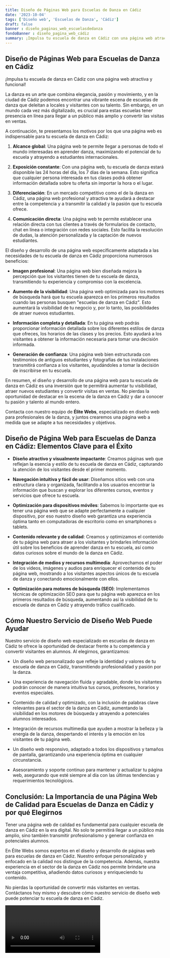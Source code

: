 ```yaml
---
title: Diseño de Páginas Web para Escuelas de Danza en Cádiz
date: '2023-10-04'
tags: ['Diseño web', 'Escuelas de Danza', 'Cádiz']
draft: false
banner : diseño_paginas_web_escuelasdedanza
fondoBanner : diseño_pagina_web_cádiz
summary: ¡Impulsa tu escuela de danza en Cádiz con una página web atractiva y funcional!
---
```


## Diseño de Páginas Web para Escuelas de Danza en Cádiz 

¡Impulsa tu escuela de danza en Cádiz con una página web atractiva y funcional!

La danza es un arte que combina elegancia, pasión y movimiento, y en la ciudad de Cádiz podemos encontrar una vibrante escena de escuelas de danza que deleitan a locales y visitantes con su talento. Sin embargo, en un mundo cada vez más digitalizado, es crucial para estas escuelas tener presencia en línea para llegar a un público más amplio y convertir las visitas en ventas.

A continuación, te presentamos los motivos por los que una página web es indispensable para tu escuela de danza en Cádiz:

1. **Alcance global**: Una página web te permite llegar a personas de todo el mundo interesadas en aprender danza, maximizando el potencial de tu escuela y atrayendo a estudiantes internacionales.

2. **Exposición constante**: Con una página web, tu escuela de danza estará disponible las 24 horas del día, los 7 días de la semana. Esto significa que cualquier persona interesada en tus clases podrá obtener información detallada sobre tu oferta sin importar la hora o el lugar.

3. **Diferenciación**: En un mercado competitivo como el de la danza en Cádiz, una página web profesional y atractiva te ayudará a destacar entre la competencia y a transmitir la calidad y la pasión que tu escuela ofrece.

4. **Comunicación directa**: Una página web te permite establecer una relación directa con tus clientes a través de formularios de contacto, chat en línea o integración con redes sociales. Esto facilita la resolución de dudas, la atención personalizada y la captación de nuevos estudiantes.

El diseño y desarrollo de una página web específicamente adaptada a las necesidades de tu escuela de danza en Cádiz proporciona numerosos beneficios:

- **Imagen profesional**: Una página web bien diseñada mejora la percepción que los visitantes tienen de tu escuela de danza, transmitiendo tu experiencia y compromiso con la excelencia.

- **Aumento de la visibilidad**: Una página web optimizada para los motores de búsqueda hará que tu escuela aparezca en los primeros resultados cuando las personas busquen "escuelas de danza en Cádiz". Esto aumentará la visibilidad de tu negocio y, por lo tanto, las posibilidades de atraer nuevos estudiantes.

- **Información completa y detallada**: En tu página web podrás proporcionar información detallada sobre los diferentes estilos de danza que ofreces, los horarios de las clases y los precios. Esto ayudará a los visitantes a obtener la información necesaria para tomar una decisión informada.

- **Generación de confianza**: Una página web bien estructurada con testimonios de antiguos estudiantes y fotografías de tus instalaciones transmitirá confianza a los visitantes, ayudándoles a tomar la decisión de inscribirse en tu escuela.

En resumen, el diseño y desarrollo de una página web para tu escuela de danza en Cádiz es una inversión que te permitirá aumentar tu visibilidad, atraer nuevos estudiantes y convertir visitas en ventas. No pierdas la oportunidad de destacar en la escena de la danza en Cádiz y dar a conocer tu pasión y talento al mundo entero.

Contacta con nuestro equipo de **Élite Webs**, especializado en diseño web para profesionales de la danza, y juntos crearemos una página web a medida que se adapte a tus necesidades y objetivos.

<GifSeo />

<Cta />

## Diseño de Página Web para Escuelas de Danza en Cádiz: Elementos Clave para el Éxito

- **Diseño atractivo y visualmente impactante**: Creamos páginas web que reflejan la esencia y estilo de tu escuela de danza en Cádiz, capturando la atención de los visitantes desde el primer momento.

- **Navegación intuitiva y fácil de usar**: Diseñamos sitios web con una estructura clara y organizada, facilitando a los usuarios encontrar la información que buscan y explorar los diferentes cursos, eventos y servicios que ofrece tu escuela.

- **Optimización para dispositivos móviles**: Sabemos lo importante que es tener una página web que se adapte perfectamente a cualquier dispositivo, por eso nuestro diseño web garantiza una experiencia óptima tanto en computadoras de escritorio como en smartphones o tablets.

- **Contenido relevante y de calidad**: Creamos y optimizamos el contenido de tu página web para atraer a los visitantes y brindarles información útil sobre los beneficios de aprender danza en tu escuela, así como datos curiosos sobre el mundo de la danza en Cádiz.

- **Integración de medios y recursos multimedia**: Aprovechamos el poder de los videos, imágenes y audios para enriquecer el contenido de tu página web, mostrando a los visitantes aspectos únicos de tu escuela de danza y conectando emocionalmente con ellos.

- **Optimización para motores de búsqueda (SEO)**: Implementamos técnicas de optimización SEO para que tu página web aparezca en los primeros resultados de búsqueda, aumentando así la visibilidad de tu escuela de danza en Cádiz y atrayendo tráfico cualificado.

## Cómo Nuestro Servicio de Diseño Web Puede Ayudar

Nuestro servicio de diseño web especializado en escuelas de danza en Cádiz te ofrece la oportunidad de destacar frente a tu competencia y convertir visitantes en alumnos. Al elegirnos, garantizamos:

- Un diseño web personalizado que refleje la identidad y valores de tu escuela de danza en Cádiz, transmitiendo profesionalidad y pasión por la danza.

- Una experiencia de navegación fluida y agradable, donde los visitantes podrán conocer de manera intuitiva tus cursos, profesores, horarios y eventos especiales.

- Contenido de calidad y optimizado, con la inclusión de palabras clave relevantes para el sector de la danza en Cádiz, aumentando la visibilidad en los motores de búsqueda y atrayendo a potenciales alumnos interesados.

- Integración de recursos multimedia que ayuden a mostrar la belleza y la energía de la danza, despertando el interés y la emoción en los visitantes de tu página web.

- Un diseño web responsivo, adaptado a todos los dispositivos y tamaños de pantalla, garantizando una experiencia óptima en cualquier circunstancia.

- Asesoramiento y soporte continuo para mantener y actualizar tu página web, asegurando que esté siempre al día con las últimas tendencias y requerimientos tecnológicos.

## Conclusión: La Importancia de una Página Web de Calidad para Escuelas de Danza en Cádiz y por qué Elegirnos

Tener una página web de calidad es fundamental para cualquier escuela de danza en Cádiz en la era digital. No solo te permitirá llegar a un público más amplio, sino también transmitir profesionalismo y generar confianza en potenciales alumnos.

En Élite Webs somos expertos en el diseño y desarrollo de páginas web para escuelas de danza en Cádiz. Nuestro enfoque personalizado y enfocado en la calidad nos distingue de la competencia. Además, nuestra experiencia en el sector de la danza en Cádiz nos permite brindarte una ventaja competitiva, añadiendo datos curiosos y enriqueciendo tu contenido.

No pierdas la oportunidad de convertir más visitantes en ventas. Contáctanos hoy mismo y descubre cómo nuestro servicio de diseño web puede potenciar tu escuela de danza en Cádiz.

<Video />

<CtaBot job='Escuelas de Danza' city='Cádiz'/>

<Gmaps query='Cádiz+españa+maps' />